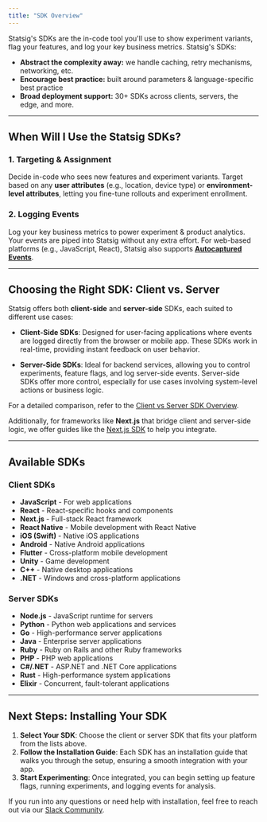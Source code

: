 ```yaml
---
title: "SDK Overview"
---
```


Statsig's SDKs are the in-code tool you'll use to show experiment variants, flag your features, and log your key business metrics. Statsig's SDKs:
* **Abstract the complexity away:** we handle caching, retry mechanisms, networking, etc.
* **Encourage best practice:** built around parameters & language-specific best practice
* **Broad deployment support:** 30+ SDKs across clients, servers, the edge, and more.

---

## When Will I Use the Statsig SDKs?

### 1. **Targeting & Assignment**
Decide in-code who sees new features and experiment variants. Target based on any **user attributes** (e.g., location, device type) or **environment-level attributes**, letting you fine-tune rollouts and experiment enrollment.

### 2. **Logging Events**
Log your key business metrics to power experiment & product analytics. Your events are piped into Statsig without any extra effort. For web-based platforms (e.g., JavaScript, React), Statsig also supports **[Autocaptured Events](/webanalytics/overview)**.

---

## Choosing the Right SDK: Client vs. Server

Statsig offers both **client-side** and **server-side** SDKs, each suited to different use cases:

- **Client-Side SDKs**: Designed for user-facing applications where events are logged directly from the browser or mobile app. These SDKs work in real-time, providing instant feedback on user behavior.

- **Server-Side SDKs**: Ideal for backend services, allowing you to control experiments, feature flags, and log server-side events. Server-side SDKs offer more control, especially for use cases involving system-level actions or business logic.

For a detailed comparison, refer to the [Client vs Server SDK Overview](/sdks/client-vs-server).

Additionally, for frameworks like **Next.js** that bridge client and server-side logic, we offer guides like the [Next.js SDK](/client/javascript-sdk/next-js) to help you integrate.

---

## Available SDKs

### Client SDKs
- **JavaScript** - For web applications
- **React** - React-specific hooks and components
- **Next.js** - Full-stack React framework
- **React Native** - Mobile development with React Native
- **iOS (Swift)** - Native iOS applications
- **Android** - Native Android applications
- **Flutter** - Cross-platform mobile development
- **Unity** - Game development
- **C++** - Native desktop applications
- **.NET** - Windows and cross-platform applications

### Server SDKs
- **Node.js** - JavaScript runtime for servers
- **Python** - Python web applications and services
- **Go** - High-performance server applications
- **Java** - Enterprise server applications
- **Ruby** - Ruby on Rails and other Ruby frameworks
- **PHP** - PHP web applications
- **C#/.NET** - ASP.NET and .NET Core applications
- **Rust** - High-performance system applications
- **Elixir** - Concurrent, fault-tolerant applications

---

## Next Steps: Installing Your SDK

1. **Select Your SDK**: Choose the client or server SDK that fits your platform from the lists above.
2. **Follow the Installation Guide**: Each SDK has an installation guide that walks you through the setup, ensuring a smooth integration with your app.
3. **Start Experimenting**: Once integrated, you can begin setting up feature flags, running experiments, and logging events for analysis.

If you run into any questions or need help with installation, feel free to reach out via our [Slack Community](https://statsig.com/slack).